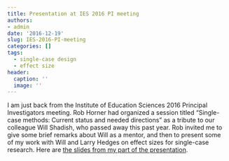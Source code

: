 ```yaml
---
title: Presentation at IES 2016 PI meeting
authors:
- admin
date: '2016-12-19'
slug: IES-2016-PI-meeting
categories: []
tags:
  - single-case design
  - effect size
header:
  caption: ''
  image: ''
---
```


I am just back from the Institute of Education Sciences 2016 Principal Investigators meeting. Rob Horner had organized a session titled "Single-case methods: Current status and needed directions" as a tribute to our colleague Will Shadish, who passed away this past year. Rob invited me to give some brief remarks about Will as a mentor, and then to present some of my work with Will and Larry Hedges on effect sizes for single-case research. Here are [the slides from my part of the presentation](/files/Single-case-methods-IES-PI-meeting-2016.pdf). 
